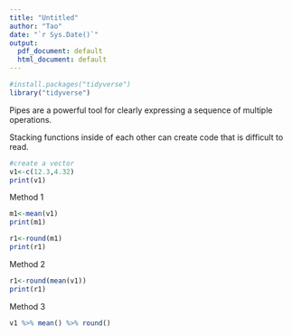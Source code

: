 ```yaml
---
title: "Untitled"
author: "Tao"
date: "`r Sys.Date()`"
output:
  pdf_document: default
  html_document: default
---
```


```r
#install.packages("tidyverse")
library("tidyverse")
```

Pipes are a powerful tool for clearly expressing a sequence of multiple operations. 

Stacking functions inside of each other can create code that is difficult to read. 

```r
#create a vector
v1<-c(12.3,4.32)
print(v1)
```

Method 1
```r
m1<-mean(v1)
print(m1)

r1<-round(m1)
print(r1)
```

Method 2
```r
r1<-round(mean(v1))
print(r1)
```

Method 3
```r
v1 %>% mean() %>% round()
```
